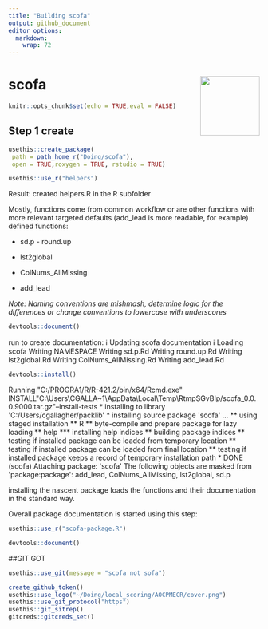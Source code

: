 ```yaml
---
title: "Building scofa"
output: github_document
editor_options: 
  markdown: 
    wrap: 72
---
```

# scofa <img src="man/figures/logo.png" align="right" height="119" />

```r
knitr::opts_chunk$set(echo = TRUE,eval = FALSE)
```

## Step 1 create

```r
usethis::create_package(
 path = path_home_r("Doing/scofa"),
 open = TRUE,roxygen = TRUE, rstudio = TRUE)

usethis::use_r("helpers")
```

Result: created helpers.R in the R subfolder

Mostly, functions come from common workflow or are other functions with
more relevant targeted defaults (add_lead is more readable, for example)
defined functions:

-   sd.p - round.up

-   lst2global

-   ColNums_AllMissing

-   add_lead

*Note: Naming conventions are mishmash, determine logic for the
differences or change conventions to lowercase with underscores*
```r
devtools::document()
```
run to create documentation: ℹ Updating scofa
documentation ℹ Loading scofa Writing NAMESPACE Writing sd.p.Rd Writing
round.up.Rd Writing lst2global.Rd Writing ColNums_AllMissing.Rd Writing
add_lead.Rd

```r
devtools::install() 
```

```{=html}
Running "C:/PROGRA1/R/R-421.2/bin/x64/Rcmd.exe" INSTALL"C:\Users\CGALLA~1\AppData\Local\Temp\RtmpSGvBIp/scofa_0.0.0.9000.tar.gz"–install-tests * installing to library 'C:/Users/cgallagher/packlib' * installing source package 'scofa' … ** using staged installation ** R ** byte-compile and prepare package for lazy loading ** help *** installing help indices ** building package indices ** testing if installed package can be loaded from temporary location ** testing if installed package can be loaded from final location ** testing if installed package keeps a record of temporary installation path * DONE (scofa)

Attaching package: 'scofa'

The following objects are masked from 'package:package':

add_lead, ColNums_AllMissing, lst2global, sd.p
```
installing the nascent package loads the functions and their
documentation in the standard way.

Overall package documentation is started using this step:

```r
usethis::use_r("scofa-package.R") 

devtools::document()

```

##GIT GOT 

```r
usethis::use_git(message = "scofa not sofa")
```

```r
create_github_token()
usethis::use_logo("~/Doing/local_scoring/AOCPMECR/cover.png")
usethis::use_git_protocol("https")
usethis::git_sitrep()
gitcreds::gitcreds_set()
```
